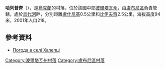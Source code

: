 {{coord|50|7|34|N|32|57|42|E|scale:100000_region:UA|display=title}}

'''哈列普齊'''（{{lang-uk|Халепці}}），是[[烏克蘭|烏克蘭]]的村落，位於該國中部[[波爾塔瓦州|波爾塔瓦州]]，由[[盧布尼區|盧布尼區]]負責管轄，處於[[烏代河|烏代河]]畔，分別距離[[盧什尼基_(盧布尼區)|盧什尼基]]0.5公里和[[比伊夫齊_(盧布尼區)|比伊夫齊]]2.5公里，海拔高度94米，2001年人口218。

==參考資料==
* [http://weather.in.ua/ua/poltavskaja/27229 Погода в селі Халепці]{{Wayback|url=http://weather.in.ua/ua/poltavskaja/27229 |date=20200202065615 }}

{{DEFAULTSORT:Халепці}}
[[Category:波爾塔瓦州村落|Category:波爾塔瓦州村落]]
[[Category:盧布尼區村落|Category:盧布尼區村落]]


{{Poltava-geo-stub}}